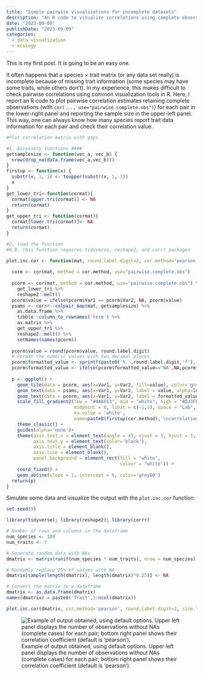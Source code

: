 ```yaml
---
title: "Simple pairwise visualizations for incomplete datasets"
description: "An R code to visualize correlations using complete observations for each pairwise combination"
date: "2023-09-09"
publishDate: "2023-09-09"
categories:
  - data visualization
  - ecology
---
```


This is my first post. It is going to be an easy one.

It often happens that a species × trait matrix (or any data set really) is incomplete because of missing trait information (some species may have some traits, while others don't). In my experience, this makes difficult to check pairwise correlations using common visualization tools in R. Here, I report an R code to plot pairwise correlation estimates retaining complete observations (with `cor(..., use="pairwise.complete.obs")`) for each pair in the lower-right panel and reporting the sample size in the upper-left panel. This way, one can always know how many species report trait data information for each pair and check their correlation value.\

``` .R
#Plot correlation matrix with gaps

#1. Accessory functions ####
getsamplesize <- function(vec_a, vec_b) {
  nrow(drop_na(data.frame(vec_a,vec_b)))
}
firstup <- function(x) {
  substr(x, 1, 1) <- toupper(substr(x, 1, 1))
  x
}
get_lower_tri<-function(cormat){
  cormat[upper.tri(cormat)] <- NA
  return(cormat)
}
get_upper_tri <- function(cormat){
  cormat[lower.tri(cormat)]<- NA
  return(cormat)
}

#2. load the function
#N.B. this function requires tidyverse, reshape2, and corrr packages

plot.inc.cor <- function(mat, round.label.digit=2, cor.method='pearson', size.label=4){
  
  corm <- cor(mat, method = cor.method, use="pairwise.complete.obs")
  
  pcorm <- cor(mat, method = cor.method, use="pairwise.complete.obs") %>%
    get_lower_tri %>%
    reshape2::melt()
  pcorm$value = ifelse(pcorm$Var1 == pcorm$Var2, NA, pcorm$value)
  psams <- corrr::colpair_map(mat, getsamplesize) %>%
    as.data.frame %>%
    tibble::column_to_rownames('term') %>%
    as.matrix %>%
    get_upper_tri %>%
    reshape2::melt() %>%
    setNames(names(pcorm)) 
  
  pcorm$value = round(pcorm$value, round.label.digit)
  # Format the numeric values with two decimal places
  pcorm$formatted_value <- sprintf(paste0('%.',round.label.digit,'f'), pcorm$value)
  pcorm$formatted_value <- ifelse(pcorm$formatted_value=='NA',NA,pcorm$formatted_value)
  
  p <- ggplot() + 
    geom_tile(data = pcorm, aes(x=Var1, y=Var2, fill=value), color='grey80')+
    geom_text(data = psams, aes(x=Var1, y=Var2, label = value, alpha=log(value)), color = "black", size = size.label) +
    geom_text(data = pcorm, aes(x=Var1, y=Var2, label = formatted_value), color = "black", size = size.label) +
    scale_fill_gradient2(low = "#4A6FE3", mid = "white", high = "#D33F6A", 
                         midpoint = 0, limit = c(-1,1), space = "Lab", 
                         na.value = 'white',
                         name=paste0(firstup(cor.method),'\ncorrelation')) +
    theme_classic() +
    guides(alpha='none')+
    theme(axis.text.x = element_text(angle = 45, vjust = 1, hjust = 1, color='black'),
          axis.text.y = element_text(color='black'),
          axis.title = element_blank(),
          axis.line = element_blank(),
          panel.background = element_rect(fill = "white",
                                          colour = "white")) +
    coord_fixed() +
    geom_abline(slope = 1, intercept = 0, color='grey80') 
  return(p)
}
```

Simulate some data and visualize the output with the `plot.inc.cor` function:

``` r
set.seed(9)

library(tidyverse); library(reshape2); library(corrr)

# Number of rows and columns in the dataframe
num_species <- 100
num_traits <- 7

# Generate random data with NAs
dmatrix <- matrix(runif(num_species * num_traits), nrow = num_species)

# Randomly replace 25% of values with NA
dmatrix[sample(length(dmatrix), length(dmatrix)*0.25)] <- NA

# Convert the matrix to a dataframe
dmatrix <- as.data.frame(dmatrix)
names(dmatrix) = paste0('Trait',1:ncol(dmatrix))

plot.inc.cor(dmatrix, cor.method='pearson', round.label.digit=2, size.label=3)
```

![Example of output obtained, using default options. Upper left panel displays the number of observations without NAs (complete cases) for each pair; bottom right panel shows their correlation coefficient (default is 'pearson').](imgs/incompl.corr.matrix.JPG){fig-align="center"}
